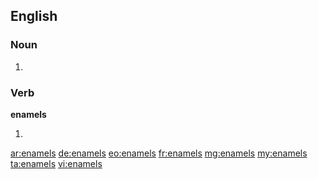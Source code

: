 ==English==

===Noun===
{{head|en}}

# {{plural of|enamel}}

===Verb===
'''enamels'''

# {{en-third-person singular of|enamel}}

[[ar:enamels]]
[[de:enamels]]
[[eo:enamels]]
[[fr:enamels]]
[[mg:enamels]]
[[my:enamels]]
[[ta:enamels]]
[[vi:enamels]]